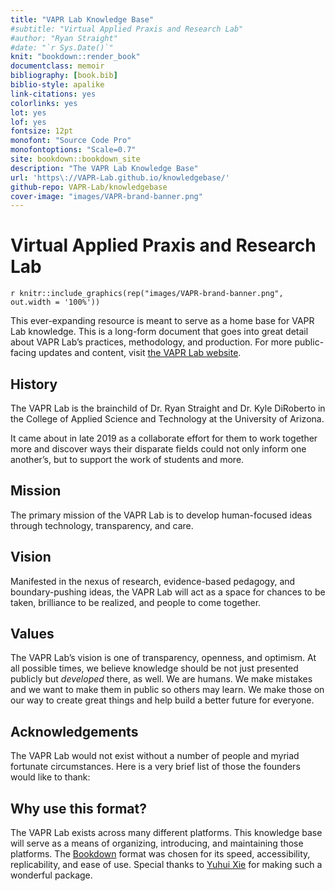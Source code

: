 ```yaml
--- 
title: "VAPR Lab Knowledge Base"
#subtitle: "Virtual Applied Praxis and Research Lab"
#author: "Ryan Straight"
#date: "`r Sys.Date()`"
knit: "bookdown::render_book"
documentclass: memoir
bibliography: [book.bib]
biblio-style: apalike
link-citations: yes
colorlinks: yes
lot: yes
lof: yes
fontsize: 12pt
monofont: "Source Code Pro"
monofontoptions: "Scale=0.7"
site: bookdown::bookdown_site
description: "The VAPR Lab Knowledge Base"
url: 'https\://VAPR-Lab.github.io/knowledgebase/'
github-repo: VAPR-Lab/knowledgebase
cover-image: "images/VAPR-brand-banner.png"
---
```


# Virtual Applied Praxis and Research Lab {-}

`r knitr::include_graphics(rep("images/VAPR-brand-banner.png", out.width = '100%'))`

This ever-expanding resource is meant to serve as a home base for VAPR Lab knowledge. This is a long-form document that goes into great detail about VAPR Lab's practices, methodology, and production. For more public-facing updates and content, visit [the VAPR Lab website](https://VAPR-Lab.github.io/website).

## History {-}

The VAPR Lab is the brainchild of Dr. Ryan Straight and Dr. Kyle DiRoberto in the College of Applied Science and Technology at the University of Arizona.

It came about in late 2019 as a collaborate effort for them to work together more and discover ways their disparate fields could not only inform one another's, but to support the work of students and more.

## Mission {-}
The primary mission of the VAPR Lab is to develop human-focused ideas through technology, transparency, and care.


## Vision {-}
Manifested in the nexus of research, evidence-based pedagogy, and boundary-pushing ideas, the VAPR Lab will act as a space for chances to be taken, brilliance to be realized, and people to come together.

## Values {-}
The VAPR Lab's vision is one of transparency, openness, and optimism. At all possible times, we believe knowledge should be not just presented publicly but _developed_ there, as well. We are humans. We make mistakes and we want to make them in public so others may learn. We make those on our way to create great things and help build a better future for everyone.

## Acknowledgements {-}

The VAPR Lab would not exist without a number of people and myriad fortunate circumstances. Here is a very brief list of those the founders would like to thank:


## Why use this format? {-}

The VAPR Lab exists across many different platforms. This knowledge base will serve as a means of organizing, introducing, and maintaining those platforms. The [Bookdown](https://bookdown.org) format was chosen for its speed, accessibility, replicability, and ease of use. Special thanks to [Yuhui Xie](https://yihui.name/) for making such a wonderful package.
